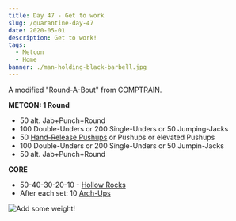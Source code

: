 ```yaml
---
title: Day 47 - Get to work
slug: /quarantine-day-47
date: 2020-05-01
description: Get to work!
tags:
  - Metcon
  - Home
banner: ./man-holding-black-barbell.jpg
---
```


A modified "Round-A-Bout" from COMPTRAIN.

**METCON: 1 Round**
* 50 alt. Jab+Punch+Round
* 100 Double-Unders or 200 Single-Unders or 50 Jumping-Jacks
* 50 [Hand-Release Pushups](https://www.youtube.com/watch?v=kHtt49_Pljw) or Pushups or elevated Pushups
* 100 Double-Unders or 200 Single-Unders or 50 Jumpin-Jacks
* 50 alt. Jab+Punch+Round

**CORE**
* 50-40-30-20-10 - [Hollow Rocks](https://www.youtube.com/watch?v=p7j02V1fIzU)
* After each set: 10 [Arch-Ups](https://www.youtube.com/watch?v=dMirQ7T3adU)

![Add some weight!](./man-holding-black-barbell.jpg)
